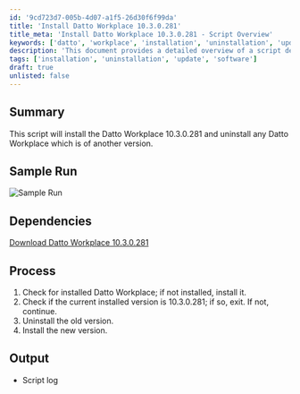 ```yaml
---
id: '9cd723d7-005b-4d07-a1f5-26d30f6f99da'
title: 'Install Datto Workplace 10.3.0.281'
title_meta: 'Install Datto Workplace 10.3.0.281 - Script Overview'
keywords: ['datto', 'workplace', 'installation', 'uninstallation', 'update']
description: 'This document provides a detailed overview of a script designed to install Datto Workplace version 10.3.0.281 while uninstalling any previous versions. It includes sample run images, dependencies, and a step-by-step process for execution.'
tags: ['installation', 'uninstallation', 'update', 'software']
draft: true
unlisted: false
---
```

## Summary

This script will install the Datto Workplace 10.3.0.281 and uninstall any Datto Workplace which is of another version.

## Sample Run

![Sample Run](../../static/img/Datto-WorkPlace-10---Install-&-Datto-WorkPlace--8---Uninstall/image_1.png)

## Dependencies

[Download Datto Workplace 10.3.0.281](https://us.workplace.datto.com/update/DattoWorkplaceSetup_v10.3.0.281.exe)

## Process

1. Check for installed Datto Workplace; if not installed, install it.
2. Check if the current installed version is 10.3.0.281; if so, exit. If not, continue.
3. Uninstall the old version.
4. Install the new version.

## Output

- Script log













